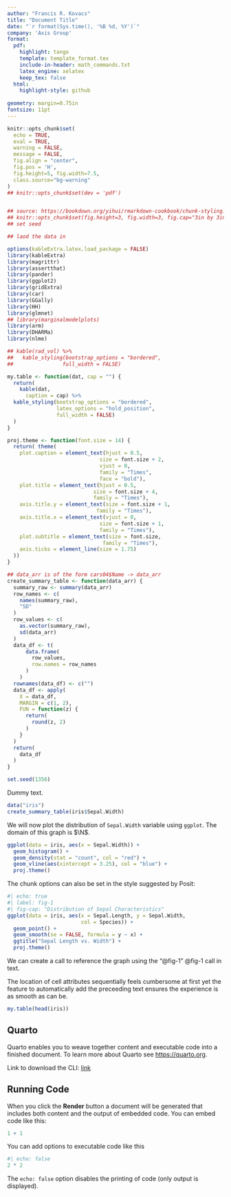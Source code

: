 ```yaml
---
author: "Francis R. Kovacs"
title: "Document Title"
date: "`r format(Sys.time(), '%B %d, %Y')`"
company: 'Axis Group'
format:
  pdf:
    highlight: tango
    template: template_format.tex
    include-in-header: math_commands.txt
    latex_engine: xelatex
    keep_tex: false
  html:
    highlight-style: github
    
geometry: margin=0.75in
fontsize: 11pt
---
```


```r
knitr::opts_chunk$set(
  echo = TRUE,
  eval = TRUE,
  warning = FALSE,
  message = FALSE,
  fig.align = "center",
  fig.pos = 'H',
  fig.height=5, fig.width=7.5,
  class.source="bg-warning"
)
## knitr::opts_chunk$set(dev = 'pdf')


## source: https://bookdown.org/yihui/rmarkdown-cookbook/chunk-styling.html
## knitr::opts_chunk$set(fig.height=3, fig.width=3, fig.cap="3in by 3in Picture""
## set seed

## laod the data in

options(kableExtra.latex.load_package = FALSE)
library(kableExtra)
library(magrittr)
library(assertthat)
library(pander)
library(ggplot2)
library(gridExtra)
library(car)
library(GGally)
library(HH)
library(glmnet)
## library(marginalmodelplots)
library(arm)
library(DHARMa)
library(nlme)

## kable(rad_vol) %>%
##   kable_styling(bootstrap_options = "bordered",
##                full_width = FALSE)

my.table <- function(dat, cap = "") {
  return(
    kable(dat,
      caption = cap) %>%
  kable_styling(bootstrap_options = "bordered",
                latex_options = "hold_position",
                full_width = FALSE)
  )
}

proj.theme <- function(font.size = 14) {
  return( theme(
    plot.caption = element_text(hjust = 0.5,
                              size = font.size + 2,
                              vjust = 0,
                              family = "Times",
                              face = "bold"),
    plot.title = element_text(hjust = 0.5,
                            size = font.size + 4,
                            family = "Times"),
    axis.title.y = element_text(size = font.size + 1,
                             family = "Times"),
    axis.title.x = element_text(vjust = 0,
                              size = font.size + 1,
                              family = "Times"),
    plot.subtitle = element_text(size = font.size,
                               family = "Times"),
    axis.ticks = element_line(size = 1.75)
  ))
}

## data_arr is of the form cars04$Name -> data_arr
create_summary_table <- function(data_arr) {
  summary_raw <- summary(data_arr)
  row_names <- c(
    names(summary_raw),
    "SD"
  )
  row_values <- c(
    as.vector(summary_raw),
    sd(data_arr)
  )
  data_df <- t(
      data.frame(
        row_values,
        row.names = row_names
      )
    )
  rownames(data_df) <- c("")
  data_df <- apply(
    X = data_df,
    MARGIN = c(1, 2),
    FUN = function(z) {
      return(
        round(z, 2)
      )
    }
  )
  return(
    data_df
  )
}

set.seed(1356)
```

Dummy text.

```r
data("iris")
create_summary_table(iris$Sepal.Width)
```

We will now plot the distribution of `Sepal.Width` variable using `ggplot`. The domain of this graph is $\N$.

```r
ggplot(data = iris, aes(x = Sepal.Width)) + 
  geom_histogram() + 
  geom_density(stat = "count", col = "red") + 
  geom_vline(aes(xintercept = 3.25), col = "blue") +
  proj.theme()
```

The chunk options can also be set in the style suggested by Posit:

```r
#| echo: true
#| label: fig-1
#| fig-cap: "Distribution of Sepal Characteristics"
ggplot(data = iris, aes(x = Sepal.Length, y = Sepal.Width, 
                        col = Species)) + 
  geom_point() + 
  geom_smooth(se = FALSE, formula = y ~ x) + 
  ggtitle("Sepal Length vs. Width") + 
  proj.theme()
```

We can create a call to reference the graph using the "@fig-1" @fig-1 call in text. 

The location of cell attributes sequentially feels cumbersome at first yet the feature to automatically add the preceeding text ensures the experience is as smooth as can be. 

```r
my.table(head(iris))
```




## Quarto

Quarto enables you to weave together content and executable code into a finished document. To learn more about Quarto see <https://quarto.org>.

Link to download the CLI: [link](https://www.google.com/url?sa=t&rct=j&q=&esrc=s&source=web&cd=&ved=2ahUKEwj0wNDm7NmEAxVHElkFHZ3SAJgQFnoECAYQAQ&url=https%3A%2F%2Fgithub.com%2Fquarto-dev%2Fquarto-cli&usg=AOvVaw0Naaz-jzc7H6STadIUqo_h&opi=89978449)

## Running Code

When you click the **Render** button a document will be generated that includes both content and the output of embedded code. You can embed code like this:

```r
1 + 1
```

You can add options to executable code like this 

```r
#| echo: false
2 * 2
```

The `echo: false` option disables the printing of code (only output is displayed).
